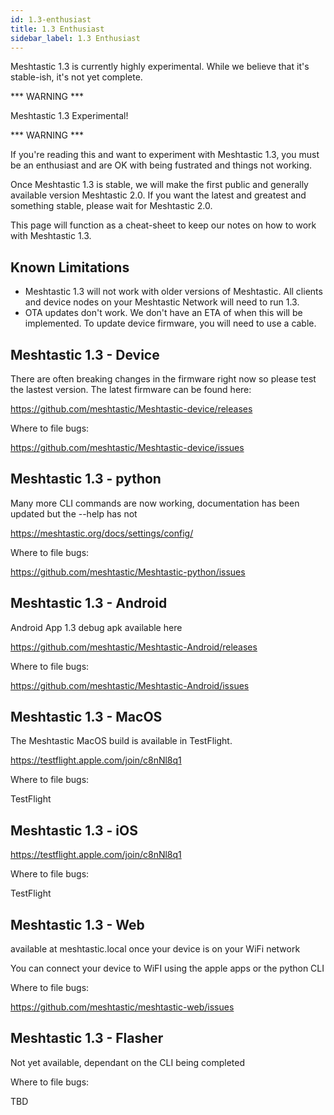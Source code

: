 ```yaml
---
id: 1.3-enthusiast
title: 1.3 Enthusiast
sidebar_label: 1.3 Enthusiast
---
```


Meshtastic 1.3 is currently highly experimental. While we believe that it's stable-ish, 
it's not yet complete.

*** WARNING ***

Meshtastic 1.3 Experimental!

*** WARNING ***

If you're reading this and want to experiment with Meshtastic 1.3, you must be an 
enthusiast and are OK with being fustrated and things not working.

Once Meshtastic 1.3 is stable, we will make the first public and generally available
 version Meshtastic 2.0. If you want the latest and greatest and something stable, please wait for Meshtastic 2.0.

This page will function as a cheat-sheet to keep our notes on how to work with Meshtastic 1.3.

## Known Limitations

* Meshtastic 1.3 will not work with older versions of Meshtastic. All clients and device nodes on your Meshtastic Network will need to run 1.3.
* OTA updates don't work. We don't have an ETA of when this will be implemented. To update device firmware, you will need to use a cable.

## Meshtastic 1.3 - Device

There are often breaking changes in the firmware right now so please test the lastest  version.
The latest firmware can be found here:

https://github.com/meshtastic/Meshtastic-device/releases

Where to file bugs:

https://github.com/meshtastic/Meshtastic-device/issues

## Meshtastic 1.3 - python

Many more CLI commands are now working, documentation has been updated but the --help has not

https://meshtastic.org/docs/settings/config/

Where to file bugs:

https://github.com/meshtastic/Meshtastic-python/issues

## Meshtastic 1.3 - Android

Android App 1.3 debug apk available here

https://github.com/meshtastic/Meshtastic-Android/releases

Where to file bugs:

https://github.com/meshtastic/Meshtastic-Android/issues

## Meshtastic 1.3 - MacOS

The Meshtastic MacOS build is available in TestFlight.

https://testflight.apple.com/join/c8nNl8q1

Where to file bugs:

TestFlight

## Meshtastic 1.3 - iOS

https://testflight.apple.com/join/c8nNl8q1

Where to file bugs:

TestFlight

## Meshtastic 1.3 - Web

available at meshtastic.local once your device is on your WiFi network

You can connect your device to WiFI using the apple apps or the python CLI

Where to file bugs:

https://github.com/meshtastic/meshtastic-web/issues

## Meshtastic 1.3 - Flasher

Not yet available, dependant on the CLI being completed

Where to file bugs:

TBD
